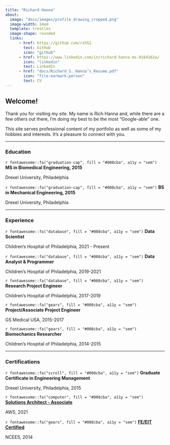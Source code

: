 ```yaml
---
title: "Richard Hanna"
about:
  image: "docs/images/profile_drawing_cropped.png"
  image-width: 14em
  template: trestles
  image-shape: rounded
  links:
      - href: https://github.com/rsh52
        text: GitHub
        icon: "github"
      - href: https://www.linkedin.com/in/richard-hanna-ms-0164162a/
        icon: "linkedin"
        text: LinkedIn
      - href: "docs/Richard_S._Hanna’s_Resume.pdf"
        icon: "file-earmark-person"
        text: CV
---
```


## Welcome!

Thank you for visiting my site. My name is Rich Hanna and, while there are a few
others out there, I'm doing my best to be the most "Google-able" one. 

This site serves professional content of my portfolio as well as some of my
hobbies and interests. It's a pleasure to connect with you.

--------------------------------------------------------------------------------

### Education

<div class="topbr">
<p class="custom-subtitle">`r fontawesome::fa("graduation-cap", fill = "#008cba", a11y = "sem")` **MS in Biomedical Engineering, 2015**</p>  
<p class="custom-subtitle2">Drexel University, Philadelphia</p>

<p class="custom-subtitle">`r fontawesome::fa("graduation-cap", fill = "#008cba", a11y = "sem")` **BS in Mechanical Engineering, 2015**</p>  
<p class="custom-subtitle2">Drexel University, Philadelphia</p>
</div>

--------------------------------------------------------------------------------

### Experience

<div class="topbr">
<p class="custom-subtitle">`r fontawesome::fa("database", fill = "#008cba", a11y = "sem")` **Data Scientist**</p>  
<p class="custom-subtitle2">Children's Hospital of Philadelphia, 2021 - Present</p>

<p class="custom-subtitle">`r fontawesome::fa("database", fill = "#008cba", a11y = "sem")` **Data Analyst & Programmer**</p>  
<p class="custom-subtitle2">Children's Hospital of Philadelphia, 2019-2021</p>

<p class="custom-subtitle">`r fontawesome::fa("database", fill = "#008cba", a11y = "sem")` **Research Project Engineer**</p>  
<p class="custom-subtitle2">Children's Hospital of Philadelphia, 2017-2019</p>

<p class="custom-subtitle">`r fontawesome::fa("gears", fill = "#008cba", a11y = "sem")` **Project/Associate Project Engineer**</p>  
<p class="custom-subtitle2">GS Medical USA, 2015-2017</p>

<p class="custom-subtitle">`r fontawesome::fa("gears", fill = "#008cba", a11y = "sem")` **Biomechanics Researcher**</p>  
<p class="custom-subtitle2">Children's Hospital of Philadelphia, 2014-2015</p>
</div>

--------------------------------------------------------------------------------

### Certifications

<div class="topbr">
<p class="custom-subtitle">`r fontawesome::fa("scroll", fill = "#008cba", a11y = "sem")` **Graduate Certificate in Engineering Management**</p>  
<p class="custom-subtitle2">Drexel University, Philadelphia, 2015</p>

<p class="custom-subtitle">`r fontawesome::fa("computer", fill = "#008cba", a11y = "sem")` [**Solutions Architect - Associate**](https://www.credly.com/badges/44361ea8-9eb9-4f27-99ca-05b582f5b962?source=linked_in_profile)</p>  
<p class="custom-subtitle2">AWS, 2021</p>

<p class="custom-subtitle">`r fontawesome::fa("gears", fill = "#008cba", a11y = "sem")` [**FE/EIT Certified**](https://account.ncees.org/rn/1522538-735396-d9a0ace)</p>  
<p class="custom-subtitle2">NCEES, 2014</p>
</div>

